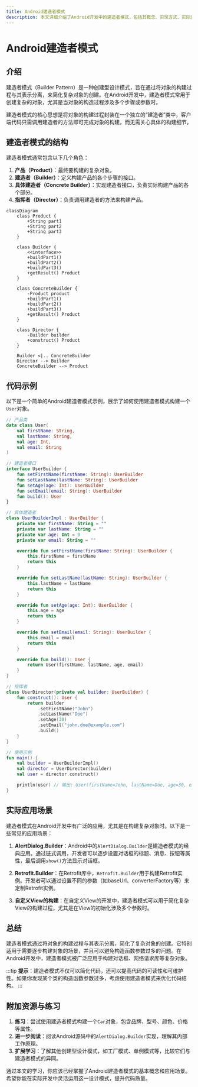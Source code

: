 ```yaml
---
title: Android建造者模式
description: 本文详细介绍了Android开发中的建造者模式，包括其概念、实现方式、实际应用场景以及代码示例，适合初学者学习。
---
```


# Android建造者模式

## 介绍

建造者模式（Builder Pattern）是一种创建型设计模式，旨在通过将对象的构建过程与其表示分离，来简化复杂对象的创建。在Android开发中，建造者模式常用于创建复杂的对象，尤其是当对象的构造过程涉及多个步骤或参数时。

建造者模式的核心思想是将对象的构建过程封装在一个独立的“建造者”类中，客户端代码只需调用建造者的方法即可完成对象的构建，而无需关心具体的构建细节。

## 建造者模式的结构

建造者模式通常包含以下几个角色：

1. **产品（Product）**：最终要构建的复杂对象。
2. **建造者（Builder）**：定义构建产品的各个步骤的接口。
3. **具体建造者（Concrete Builder）**：实现建造者接口，负责实际构建产品的各个部分。
4. **指挥者（Director）**：负责调用建造者的方法来构建产品。

```mermaid
classDiagram
    class Product {
        +String part1
        +String part2
        +String part3
    }

    class Builder {
        <<interface>>
        +buildPart1()
        +buildPart2()
        +buildPart3()
        +getResult() Product
    }

    class ConcreteBuilder {
        -Product product
        +buildPart1()
        +buildPart2()
        +buildPart3()
        +getResult() Product
    }

    class Director {
        -Builder builder
        +construct() Product
    }

    Builder <|.. ConcreteBuilder
    Director --> Builder
    ConcreteBuilder --> Product
```

## 代码示例

以下是一个简单的Android建造者模式示例，展示了如何使用建造者模式构建一个`User`对象。

```kotlin
// 产品类
data class User(
    val firstName: String,
    val lastName: String,
    val age: Int,
    val email: String
)

// 建造者接口
interface UserBuilder {
    fun setFirstName(firstName: String): UserBuilder
    fun setLastName(lastName: String): UserBuilder
    fun setAge(age: Int): UserBuilder
    fun setEmail(email: String): UserBuilder
    fun build(): User
}

// 具体建造者
class UserBuilderImpl : UserBuilder {
    private var firstName: String = ""
    private var lastName: String = ""
    private var age: Int = 0
    private var email: String = ""

    override fun setFirstName(firstName: String): UserBuilder {
        this.firstName = firstName
        return this
    }

    override fun setLastName(lastName: String): UserBuilder {
        this.lastName = lastName
        return this
    }

    override fun setAge(age: Int): UserBuilder {
        this.age = age
        return this
    }

    override fun setEmail(email: String): UserBuilder {
        this.email = email
        return this
    }

    override fun build(): User {
        return User(firstName, lastName, age, email)
    }
}

// 指挥者
class UserDirector(private val builder: UserBuilder) {
    fun construct(): User {
        return builder
            .setFirstName("John")
            .setLastName("Doe")
            .setAge(30)
            .setEmail("john.doe@example.com")
            .build()
    }
}

// 使用示例
fun main() {
    val builder = UserBuilderImpl()
    val director = UserDirector(builder)
    val user = director.construct()

    println(user) // 输出: User(firstName=John, lastName=Doe, age=30, email=john.doe@example.com)
}
```

## 实际应用场景

建造者模式在Android开发中有广泛的应用，尤其是在构建复杂对象时。以下是一些常见的应用场景：

1. **AlertDialog.Builder**：Android中的`AlertDialog.Builder`是建造者模式的经典应用。通过链式调用，开发者可以逐步设置对话框的标题、消息、按钮等属性，最后调用`show()`方法显示对话框。

2. **Retrofit.Builder**：在Retrofit库中，`Retrofit.Builder`用于构建Retrofit实例。开发者可以通过设置不同的参数（如baseUrl、converterFactory等）来定制Retrofit实例。

3. **自定义View的构建**：在自定义View的开发中，建造者模式可以用于简化复杂View的构建过程，尤其是在View的初始化涉及多个参数时。

## 总结

建造者模式通过将对象的构建过程与其表示分离，简化了复杂对象的创建。它特别适用于需要逐步构建对象的场景，并且可以避免构造函数参数过多的问题。在Android开发中，建造者模式被广泛应用于构建对话框、网络请求库等复杂对象。

:::tip
**提示**：建造者模式不仅可以简化代码，还可以提高代码的可读性和可维护性。如果你发现某个类的构造函数参数过多，考虑使用建造者模式来优化代码结构。
:::

## 附加资源与练习

1. **练习**：尝试使用建造者模式构建一个`Car`对象，包含品牌、型号、颜色、价格等属性。
2. **进一步阅读**：阅读Android源码中的`AlertDialog.Builder`实现，理解其内部工作原理。
3. **扩展学习**：了解其他创建型设计模式，如工厂模式、单例模式等，比较它们与建造者模式的异同。

通过本文的学习，你应该已经掌握了Android建造者模式的基本概念和应用场景。希望你能在实际开发中灵活运用这一设计模式，提升代码质量。